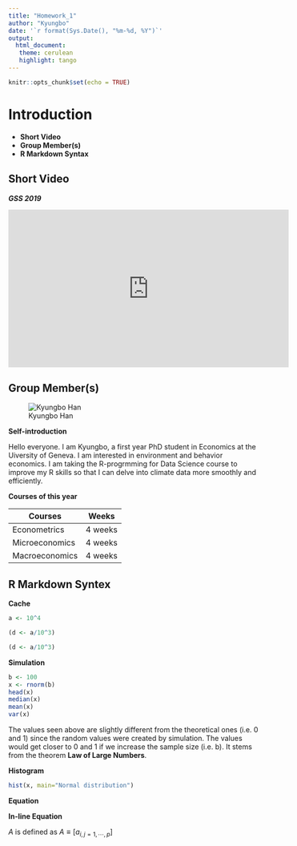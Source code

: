 ```yaml
---
title: "Homework_1"
author: "Kyungbo"
date: '`r format(Sys.Date(), "%m-%d, %Y")`'
output:
  html_document:
   theme: cerulean
   highlight: tango
---
```


```r
knitr::opts_chunk$set(echo = TRUE)
```

# Introduction
* **Short Video**
* **Group Member(s)**
* **R Markdown Syntax**

## Short Video
***GSS 2019***

<iframe width="560" height="315" src="https://www.youtube.com/embed/3dS81uwPIAA" frameborder="0" allow="accelerometer; autoplay; encrypted-media; gyroscope; picture-in-picture" allowfullscreen></iframe>

## Group Member(s)
![Kyungbo Han](https://www.unige.ch/gsem/files/cache/ccd0cd1d64eb729d9f24dd7819d6c9fa_f3369.jpg)

**Self-introduction**

Hello everyone. I am Kyungbo, a first year PhD student in Economics at the Uiversity of Geneva. I am interested in environment and behavior economics. I am taking the R-progrmming for Data Science course to improve my R skills so that I can delve into climate data more smoothly and efficiently.

**Courses of this year**

Courses | Weeks 
--- | ---
Econometrics | 4 weeks 
Microeconomics | 4 weeks 
Macroeconomics | 4 weeks 

## R Markdown Syntex
**Cache**

```r
a <- 10^4
```
```r
(d <- a/10^3)
```
```r
(d <- a/10^3)
```
**Simulation**

```r
b <- 100
x <- rnorm(b)
head(x)
median(x)
mean(x)
var(x)
```
The values seen above are slightly different from the theoretical ones (i.e. 0 and 1) since the random values were created by simulation. The values would get closer to 0 and 1 if we increase the sample size (i.e. b). It stems from the theorem **Law of Large Numbers**.

**Histogram**
```r
hist(x, main="Normal distribution")
```

**Equation**
\begin{align}
\mathbb{E}[var \{v_{1}(\hat{\theta},n) |\hat{\theta} \}] &=var \{v_{1}(\theta_{0}, n) \}+\mathbb{E}[\mathcal{O}_{p} \{D_{1}(\theta^{*},n)(\hat{\theta}-\theta_{0}), \cdots , D_{p}(\theta^{*},n)(\theta-\theta_{0}) \}] \\
&= var \{v_{1}(\theta_{0}, n) \}+\mathcal{O}(n^{-2})
\end{align}

**In-line Equation**

$A$ is defined as $A \equiv [a_{i,j=1,\cdots,p}]$
